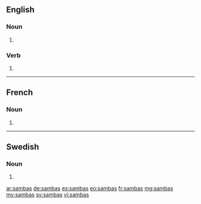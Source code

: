 ==English==

===Noun===
{{head|en|plural}}

# {{plural of|samba|lang=en}}

===Verb===
{{head|en|verb form}}

# {{en-third-person singular of|samba}}

----

==French==

===Noun===
{{head|fr|plural|g=?}}

# {{plural of|samba|lang=fr}}

----

==Swedish==

===Noun===
{{head|sv|noun form}}

# {{sv-noun-form-indef-gen|samba}}

[[ar:sambas]]
[[de:sambas]]
[[es:sambas]]
[[eo:sambas]]
[[fr:sambas]]
[[mg:sambas]]
[[my:sambas]]
[[sv:sambas]]
[[vi:sambas]]